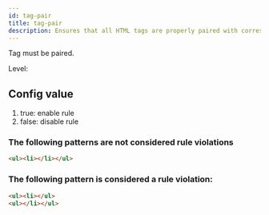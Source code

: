 ```yaml
---
id: tag-pair
title: tag-pair
description: Ensures that all HTML tags are properly paired with corresponding opening and closing tags.
---
```



Tag must be paired.

Level: <Badge text="Error" variant="danger" />

## Config value

1. true: enable rule
2. false: disable rule

### The following patterns are **not** considered rule violations

```html
<ul><li></li></ul>
```

### The following pattern is considered a rule violation:

```html
<ul><li></ul>
<ul></li></ul>
```
